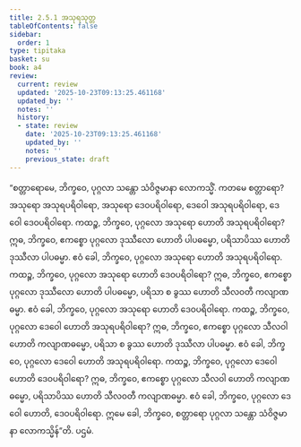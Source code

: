 ```yaml
---
title: 2.5.1 အသုရသုတ္တ
tableOfContents: false
sidebar:
  order: 1
type: tipitaka
basket: su
book: a4
review:
  current: review
  updated: '2025-10-23T09:13:25.461168'
  updated_by: ''
  notes: ''
  history:
  - state: review
    date: '2025-10-23T09:13:25.461168'
    updated_by: ''
    notes: ''
    previous_state: draft
---
```



<ReviewStatus review={frontmatter.review} showDetails={true} />

<HypothesisAnnotation frontmatter={frontmatter} />

<DynamicBreadcrumb />

<Division number="91" book="a4" e="ch" v="15" p="403">

<Paragraph number="618" book="a4">
“စတ္တာရောမေ, ဘိက္ခဝေ, ပုဂ္ဂလာ သန္တော သံဝိဇ္ဇမာနာ လောကသ္မိံ. ကတမေ စတ္တာရော? အသုရော အသုရပရိဝါရော, အသုရော ဒေဝပရိဝါရော, ဒေဝေါ အသုရပရိဝါရော, ဒေဝေါ ဒေဝပရိဝါရော.
</Paragraph>

<Paragraph number="619" book="a4">
ကထဉ္စ, ဘိက္ခဝေ, ပုဂ္ဂလော အသုရော ဟောတိ အသုရပရိဝါရော? ဣဓ, ဘိက္ခဝေ, ဧကစ္စော ပုဂ္ဂလော ဒုဿီလော ဟောတိ ပါပဓမ္မော, ပရိသာပိဿ ဟောတိ ဒုဿီလာ ပါပဓမ္မာ. ဧဝံ ခေါ, ဘိက္ခဝေ, ပုဂ္ဂလော အသုရော ဟောတိ အသုရပရိဝါရော.
</Paragraph>

<Paragraph number="620" book="a4">
ကထဉ္စ, ဘိက္ခဝေ, ပုဂ္ဂလော အသုရော ဟောတိ ဒေဝပရိဝါရော? ဣဓ, ဘိက္ခဝေ, ဧကစ္စော ပုဂ္ဂလော ဒုဿီလော ဟောတိ ပါပဓမ္မော, ပရိသာ စ ခွဿ ဟောတိ သီလဝတီ ကလျာဏဓမ္မာ. ဧဝံ ခေါ, ဘိက္ခဝေ, ပုဂ္ဂလော အသုရော ဟောတိ ဒေဝပရိဝါရော.
</Paragraph>

<Paragraph number="621" book="a4">
ကထဉ္စ, ဘိက္ခဝေ, ပုဂ္ဂလော ဒေဝေါ ဟောတိ အသုရပရိဝါရော? ဣဓ, ဘိက္ခဝေ, ဧကစ္စော ပုဂ္ဂလော သီလဝါ ဟောတိ ကလျာဏဓမ္မော, ပရိသာ စ ခွဿ ဟောတိ ဒုဿီလာ ပါပဓမ္မာ. ဧဝံ ခေါ, ဘိက္ခဝေ, ပုဂ္ဂလော ဒေဝေါ ဟောတိ အသုရပရိဝါရော.
</Paragraph>

<Paragraph number="622" book="a4">
ကထဉ္စ, ဘိက္ခဝေ, ပုဂ္ဂလော ဒေဝေါ ဟောတိ ဒေဝပရိဝါရော? ဣဓ, ဘိက္ခဝေ, ဧကစ္စော ပုဂ္ဂလော သီလဝါ ဟောတိ ကလျာဏဓမ္မော, ပရိသာပိဿ ဟောတိ သီလဝတီ ကလျာဏဓမ္မာ. ဧဝံ ခေါ, ဘိက္ခဝေ, ပုဂ္ဂလော ဒေဝေါ ဟောတိ, ဒေဝပရိဝါရော. ဣမေ ခေါ, ဘိက္ခဝေ, စတ္တာရော ပုဂ္ဂလာ သန္တော သံဝိဇ္ဇမာနာ လောကသ္မိန်”တိ.

</Paragraph>
</Division>

<Paragraph number="623" type="center" book="a4">
ပဌမံ.
</Paragraph>